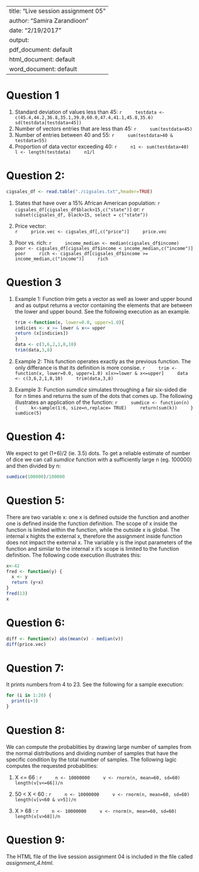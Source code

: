 
---
title: "Live session assignment 05"
author: "Samira Zarandioon"
date: "2/19/2017"
output:
  pdf_document: default
  html_document: default
  word_document: default
---

# Question 1

1. Standard deviation of values less than 45:
    ```r
    testdata <- c(45.4,44.2,36.8,35.1,39.0,60.0,47.4,41.1,45.8,35.6)
    sd(testdata[testdata<45])
    ```
1. Number of vectors entries that are less than 45:
    ```r
    sum(testdata<45)
    ```
1. Number of entries between 40 and 55:
    ```r
    sum(testdata>40 & testdata<55)
    ```
1. Proportion of data vector exceeding 40:
    ```r
    n1 <- sum(testdata>40)
    l <- length(testdata)
    n1/l
    ```

# Question 2:

```r
cigsales_df <- read.table("./cigsales.txt",header=TRUE)
```

1. States that have over a 15% African American population:
    ```r
    cigsales_df[cigsales_df$black>15,c("state")]
    ```
     or:
    ```r
    subset(cigsales_df, black>15, select = c("state"))
    ```

1. Price vector:  
    ```r
    price.vec <- cigsales_df[,c("price")]
    price.vec
    ```
    
1. Poor vs. rich:
    ```r
    income_median <- median(cigsales_df$income)
    poor <- cigsales_df[cigsales_df$income < income_median,c("income")]
    poor
    rich <- cigsales_df[cigsales_df$income >= income_median,c("income")]
    rich
    ```

# Question 3

1. Example 1: Function *trim* gets a vector as well as lower and upper bound and as output returns a vector containing the elements that are between the lower and upper bound. See the following execution as an example.

    ```r
    trim <-function(x, lower=0.0, upper=1.0){
    indicies <- x >= lower & x<= upper
    return (x[indicies])
    }
    data <- c(3,6,2,1,8,10)
    trim(data,3,8)
    ```
1. Example 2: This function operates exactly as the previous function. The only differance is that its definition is more consise. 
    ```r
    trim <- function(x, lower=0.0, upper=1.0) x[x>=lower & x<=upper]
    data <- c(3,6,2,1,8,10)
    trim(data,3,8)
    ```
1. Example 3: Function *sumdice* simulates throughing a fair six-sided die for n times and returns the sum of the dots that comes up. The following illustrates an application of the function:
    ```r
    sumdice <- function(n) {
    k<-sample(1:6, size=n,replace= TRUE)
    return(sum(k))
    }
    sumdice(5)
    ```
  
# Question 4:

We expect to get (1+6)/2 (ie. 3.5) dots. To get a reliable estimate of number of dice we can call *sumdice* function with a sufficiently large n (eg. 100000) and then divided by n:

```r
sumdice(100000)/100000
```

# Question 5:

There are two variable x: one x is defined outside the function and another one is defined inside the function definition. The scope of x inside the function is limited within the function, while the outside x is global. The internal x hights the external x, therefore the assignment inside function does not impact the external x. The variable y is the input parameters of the function and similar to the internal x it's scope is limited to the function definition. The following code execution illustrates this: 

```r
x<-42
fred <- function(y) {
  x <- y
  return (y+x)
}
fred(13)
x
```

# Question 6:

```r
diff <- function(v) abs(mean(v) - median(v))
diff(price.vec)
```

# Question 7:

It prints numbers from 4 to 23. See the following for a sample execution: 
 
```r
for (i in 1:20) {
  print(i+3)
}
```

# Question 8:

We can compute the probablities by drawing large number of samples from the normal distributions and dividing number of samples that have the specific condition by the total number of samples.
The following lagic computes the requested probablities:

1. X <= 66 :
    ```r
    n <- 10000000
    v <- rnorm(n, mean=60, sd=60)
    length(v[v<=66])/n
    ```

1. 50 < X < 60 :
    ```r
    n <- 10000000
    v <- rnorm(n, mean=60, sd=60)
    length(v[v<60 & v>5])/n
    ```
    
1. X > 68 :
    ```r
    n <- 10000000
    v <- rnorm(n, mean=60, sd=60)
    length(v[v>68])/n
    ```

# Question 9:

The HTML file of the live session assignment 04 is included in the file called *assignment_4.html*.


